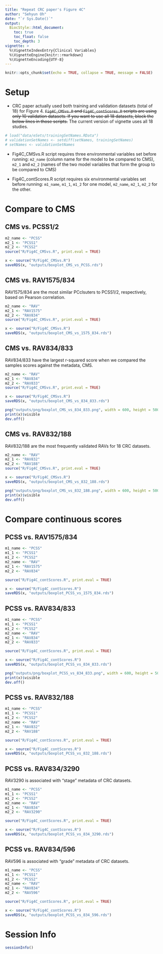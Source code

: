 ```yaml
---
title: "Repeat CRC paper's Figure 4C"
author: "Sehyun Oh"
date: "`r Sys.Date()`"
output:
  BiocStyle::html_document:
    toc: true
    toc_float: false
    toc_depth: 3
vignette: >
  %\VignetteIndexEntry{Clinical Variables}
  %\VignetteEngine{knitr::rmarkdown}
  %\VignetteEncoding{UTF-8}
---
```


```r
knitr::opts_chunk$set(echo = TRUE, collapse = TRUE, message = FALSE)
```

# Setup
* CRC paper actually used both training and validation datasets (total of 18)
for Figure 4. ~~`Fig4C_CMSvs.R` and `Fig4C_contScores.R` scripts are using only 10
validation datasets. If you want to use all 18 datasets, block the below lines in
those scripts.~~ The current version of vignette uses all 18 studies.   

```r
# load("data/eSets/trainingSetNames.RData")
# validationSetNames <- setdiff(setNames, trainingSetNames)
# setNames <- validationSetNames
```

* Fig4C_CMSvs.R script requires three environmental variables set before running:
`m2_name` (column name for the model to be compared to CMS), `m2_1` and `m2_2` (names
of the two model variables that form the group to be compared to CMS)   

* Fig4C_contScores.R script requires six environmental variables set before running:
`m1_name`, `m1_1`, `m1_2` for one model, `m2_name`, `m2_1`, `m2_2` for the other.


# Compare to CMS
## CMS vs. PCSS1/2
```r
m2_name <- "PCSS"
m2_1 <- "PCSS1"
m2_2 <- "PCSS2"
source("R/Fig4C_CMSvs.R", print.eval = TRUE)
```

```r
x <- source("R/Fig4C_CMSvs.R")
saveRDS(x, "outputs/boxplot_CMS_vs_PCSS.rds")
```


## CMS vs. RAV1575/834
RAV1575/834 are the most similar PCclsuters to PCSS1/2, respectively, based 
on Pearson correlation.

```r
m2_name <- "RAV"
m2_1 <- "RAV1575"
m2_2 <- "RAV834"
source("R/Fig4C_CMSvs.R", print.eval = TRUE)
```

```r
x <- source("R/Fig4C_CMSvs.R")
saveRDS(x, "outputs/boxplot_CMS_vs_1575_834.rds")
```

## CMS vs. RAV834/833
RAV834/833 have the largest r-squared score when we compared the samples
scores against the metadata, CMS.

```r
m2_name <- "RAV"
m2_1 <- "RAV834"
m2_2 <- "RAV833"
source("R/Fig4C_CMSvs.R", print.eval = TRUE)
```

```r
x <- source("R/Fig4C_CMSvs.R")
saveRDS(x, "outputs/boxplot_CMS_vs_834_833.rds")

png("outputs/png/boxplot_CMS_vs_834_833.png", width = 600, height = 500)
print(x)$visible
dev.off()
```

## CMS vs. RAV832/188
RAV832/188 are the most frequently validated RAVs for 18 CRC datasets.

```r
m2_name <- "RAV"
m2_1 <- "RAV832"
m2_2 <- "RAV188"
source("R/Fig4C_CMSvs.R", print.eval = TRUE)
```

```r
x <- source("R/Fig4C_CMSvs.R")
saveRDS(x, "outputs/boxplot_CMS_vs_832_188.rds")

png("outputs/png/boxplot_CMS_vs_832_188.png", width = 600, height = 500)
print(x)$visible
dev.off()
```



# Compare continuous scores
## PCSS vs. RAV1575/834
```r
m1_name <- "PCSS"
m1_1 <- "PCSS1"
m1_2 <- "PCSS2"
m2_name <- "RAV"
m2_1 <- "RAV1575"
m2_2 <- "RAV834"

source("R/Fig4C_contScores.R", print.eval = TRUE)
```

```r
x <- source("R/Fig4C_contScores.R")
saveRDS(x, "outputs/boxplot_PCSS_vs_1575_834.rds")
```

## PCSS vs. RAV834/833
```r
m1_name <- "PCSS"
m1_1 <- "PCSS1"
m1_2 <- "PCSS2"
m2_name <- "RAV"
m2_1 <- "RAV834"
m2_2 <- "RAV833"

source("R/Fig4C_contScores.R", print.eval = TRUE)
```

```r
x <- source("R/Fig4C_contScores.R")
saveRDS(x, "outputs/boxplot_PCSS_vs_834_833.rds")

png("outputs/png/boxplot_PCSS_vs_834_833.png", width = 600, height = 500)
print(x)$visible
dev.off()
```

## PCSS vs. RAV832/188
```r
m1_name <- "PCSS"
m1_1 <- "PCSS1"
m1_2 <- "PCSS2"
m2_name <- "RAV"
m2_1 <- "RAV832"
m2_2 <- "RAV188"

source("R/Fig4C_contScores.R", print.eval = TRUE)
```

```r
x <- source("R/Fig4C_contScores.R")
saveRDS(x, "outputs/boxplot_PCSS_vs_832_188.rds")
```

## PCSS vs. RAV834/3290
RAV3290 is associated with "stage" metadata of CRC datasets.

```r
m1_name <- "PCSS"
m1_1 <- "PCSS1"
m1_2 <- "PCSS2"
m2_name <- "RAV"
m2_1 <- "RAV834"
m2_2 <- "RAV3290"

source("R/Fig4C_contScores.R", print.eval = TRUE)
```

```r
x <- source("R/Fig4C_contScores.R")
saveRDS(x, "outputs/boxplot_PCSS_vs_834_3290.rds")
```

## PCSS vs. RAV834/596
RAV596 is associated with "grade" metadata of CRC datasets.

```r
m1_name <- "PCSS"
m1_1 <- "PCSS1"
m1_2 <- "PCSS2"
m2_name <- "RAV"
m2_1 <- "RAV834"
m2_2 <- "RAV596"

source("R/Fig4C_contScores.R", print.eval = TRUE)
```

```r
x <- source("R/Fig4C_contScores.R")
saveRDS(x, "outputs/boxplot_PCSS_vs_834_596.rds")
```

# Session Info
```r
sessionInfo()
```
